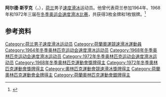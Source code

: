 {{NoteTA|G1=Sports}}
'''阿尔德·斯亨克'''（{{lang-nl|Ard Schenk}}，{{bd|1944年|9月16日||}}），[[荷兰|荷兰]]男子[[速度滑冰|速度滑冰]]运动员。他曾代表荷兰参加1964年、1968年和1972年三届在[[冬季奥运会速度滑冰比赛|冬季奥运会速度滑冰比赛]]，共获得3枚金牌和1枚银牌。<ref>{{Cite web|title=Ard SCHENK|url=https://www.olympic.org/ard-schenk|accessdate=2021-04-05|work=International Olympic Committee}}</ref>

== 参考资料 ==
{{reflist}}

{{奥林匹克运动会速度滑冰比赛男子1500米冠军}}
{{奥林匹克运动会速度滑冰比赛男子5000米冠军}}
{{奥林匹克运动会速度滑冰比赛男子10000米冠军}}

{{Authority control}}
{{DEFAULTSORT:Schenk, Ard}}
[[Category:荷兰男子速度滑冰运动员|Category:荷兰男子速度滑冰运动员]]
[[Category:荷蘭奧運競速滑冰運動員|Category:荷蘭奧運競速滑冰運動員]]
[[Category:1964年冬季奥林匹克运动会速度滑冰运动员|Category:1964年冬季奥林匹克运动会速度滑冰运动员]]
[[Category:1968年冬季奥林匹克运动会速度滑冰运动员|Category:1968年冬季奥林匹克运动会速度滑冰运动员]]
[[Category:1972年冬季奥林匹克运动会速度滑冰运动员|Category:1972年冬季奥林匹克运动会速度滑冰运动员]]
[[Category:1968年冬季奧林匹克運動會獎牌得主|Category:1968年冬季奧林匹克運動會獎牌得主]]
[[Category:1972年冬季奧林匹克運動會獎牌得主|Category:1972年冬季奧林匹克運動會獎牌得主]]
[[Category:奧林匹克運動會競速滑冰獎牌得主|Category:奧林匹克運動會競速滑冰獎牌得主]]
[[Category:荷蘭奧林匹克運動會金牌得主|Category:荷蘭奧林匹克運動會金牌得主]]
[[Category:荷蘭奧林匹克運動會銀牌得主|Category:荷蘭奧林匹克運動會銀牌得主]]